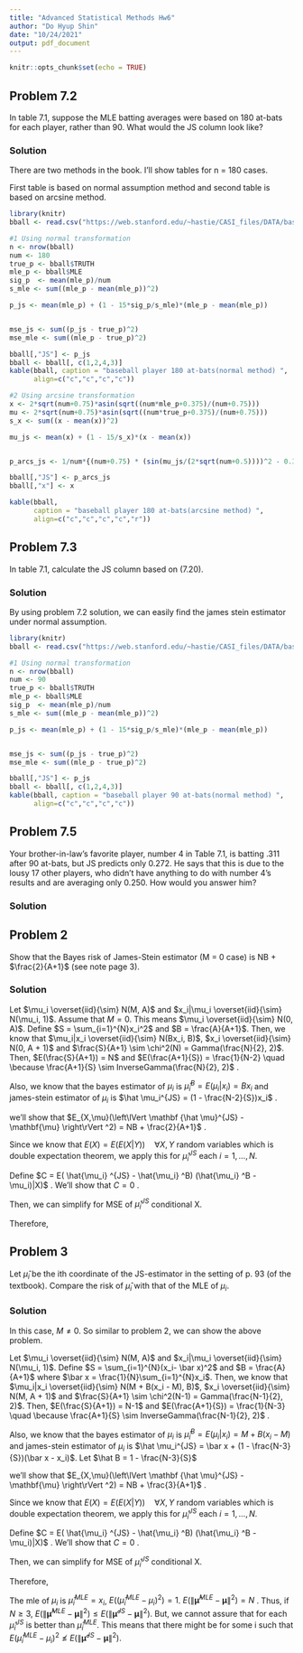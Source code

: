 ```yaml
---
title: "Advanced Statistical Methods Hw6"
author: "Do Hyup Shin"
date: "10/24/2021"
output: pdf_document
---
```


```r
knitr::opts_chunk$set(echo = TRUE)
```


## Problem 7.2
In table 7.1, suppose the MLE batting averages were based on 180 at-bats for each player, rather than 90.
What would the JS column look like?


### Solution
There are two methods in the book. I'll show tables for n = 180 cases.


First table is based on normal assumption method and second table is based on arcsine method.
```r
library(knitr)
bball <- read.csv("https://web.stanford.edu/~hastie/CASI_files/DATA/baseball.txt", sep = " ")

#1 Using normal transformation
n <- nrow(bball)
num <- 180
true_p <- bball$TRUTH
mle_p <- bball$MLE
sig_p  <- mean(mle_p)/num
s_mle <- sum((mle_p - mean(mle_p))^2)

p_js <- mean(mle_p) + (1 - 15*sig_p/s_mle)*(mle_p - mean(mle_p))


mse_js <- sum((p_js - true_p)^2)
mse_mle <- sum((mle_p - true_p)^2)

bball[,"JS"] <- p_js
bball <- bball[, c(1,2,4,3)]
kable(bball, caption = "baseball player 180 at-bats(normal method) ",
      align=c("c","c","c","c"))
```




```r


#2 Using arcsine transformation
x <- 2*sqrt(num+0.75)*asin(sqrt((num*mle_p+0.375)/(num+0.75)))
mu <- 2*sqrt(num+0.75)*asin(sqrt((num*true_p+0.375)/(num+0.75)))
s_x <- sum((x - mean(x))^2)

mu_js <- mean(x) + (1 - 15/s_x)*(x - mean(x))


p_arcs_js <- 1/num*{(num+0.75) * (sin(mu_js/(2*sqrt(num+0.5))))^2 - 0.375}

bball[,"JS"] <- p_arcs_js
bball[,"x"] <- x

kable(bball, 
      caption = "baseball player 180 at-bats(arcsine method) ",
      align=c("c","c","c","c","r"))

```




## Problem 7.3
In table 7.1, calculate the JS column based on (7.20).


### Solution
By using problem 7.2 solution, we can easily find the james stein estimator under normal assumption.
```r
library(knitr)
bball <- read.csv("https://web.stanford.edu/~hastie/CASI_files/DATA/baseball.txt", sep = " ")

#1 Using normal transformation
n <- nrow(bball)
num <- 90
true_p <- bball$TRUTH
mle_p <- bball$MLE
sig_p  <- mean(mle_p)/num
s_mle <- sum((mle_p - mean(mle_p))^2)

p_js <- mean(mle_p) + (1 - 15*sig_p/s_mle)*(mle_p - mean(mle_p))


mse_js <- sum((p_js - true_p)^2)
mse_mle <- sum((mle_p - true_p)^2)

bball[,"JS"] <- p_js
bball <- bball[, c(1,2,4,3)]
kable(bball, caption = "baseball player 90 at-bats(normal method) ",
      align=c("c","c","c","c"))
```


## Problem 7.5
 Your brother-in-law's favorite player, number 4 in Table 7.1, is batting .311 after 90 at-bats, but JS predicts only 0.272. He says that this is due to the lousy 17 other players, who didn't have anything to do with number 4's results and are averaging only 0.250. How would you answer him?
 
 
### Solution





## Problem 2
 Show that the Bayes risk of James-Stein estimator (M = 0 case) is NB + $\frac{2}{A+1}$ (see note page 3).


### Solution
Let $\mu_i \overset{iid}{\sim} N(M, A)$ and $x_i|\mu_i \overset{iid}{\sim} N(\mu_i, 1)$.
Assume that $M = 0$. This means $\mu_i \overset{iid}{\sim} N(0, A)$.
Define $S = \sum_{i=1}^{N}x_i^2$ and $B = \frac{A}{A+1}$. Then, we know that $\mu_i|x_i \overset{iid}{\sim} N(Bx_i, B)$,  $x_i \overset{iid}{\sim} N(0, A + 1)$ and $\frac{S}{A+1} \sim \chi^2(N) = Gamma(\frac{N}{2}, 2)$. Then, $E(\frac{S}{A+1}) = N$ and $E(\frac{A+1}{S}) = \frac{1}{N-2} \quad \because \frac{A+1}{S} \sim InverseGamma(\frac{N}{2}, 2)$ .

Also, we know that the bayes estimator of $\mu_i$ is $\hat \mu_i^{B} = E(\mu_i|x_i) = Bx_i$ and james-stein estimator of $\mu_i$ is $\hat \mu_i^{JS} = (1 - \frac{N-2}{S})x_i$ .

we'll show that $E_{X,\mu}(\left\lVert  \mathbf {\hat \mu}^{JS} - \mathbf{\mu} \right\rVert ^2) =  NB + \frac{2}{A+1}$ .

Since we know that $E(X) = E(E(X|Y)) \quad \forall X, Y \text{ random variables}$ which is double expectation theorem, we apply this for $\hat \mu_i ^{JS}$ each $i = 1, \dots, N$.

\begin{align*}
  E( (\hat \mu_i ^{JS} - \mu_i)^2|X) & = E((\hat \mu_i ^{JS} - \hat \mu_i ^{B} + \hat \mu_i ^{B} - \mu_i)^2|X) \\
     & = E((\hat \mu_i ^{JS} - \hat \mu_i ^{B})^2 |X) + E((\hat \mu_i ^{B} - \mu_i)^2 |X) + 2E( (\hat \mu_i ^{JS} - \hat \mu_i ^{B}) (\hat \mu_i ^{B} - \mu_i)|X)
\end{align*}


Define $C = E( \hat{\mu_i} ^{JS} - \hat{\mu_i} ^B) (\hat{\mu_i} ^B - \mu_i)|X)$ . We'll show that $C = 0$ .

\begin{align*}
    C & = E( (\hat \mu_i ^{JS} - \hat \mu_i ^{B}) (\hat \mu_i ^{B} - \mu_i)|X) \\
      & = (\hat \mu_i ^{JS} - \hat \mu_i ^{B}) E((\hat \mu_i ^{B} - \mu_i)|X) \quad \because (\hat \mu_i ^{JS} - \hat \mu_i ^{B}) \text{ is function of X} \\
      & = (\hat \mu_i ^{JS} - \hat \mu_i ^{B}) (\hat \mu_i ^{B} - E(\mu_i|X)) \quad \because \hat \mu_i ^{B} \text{ is function of X} \\
      & = (\hat \mu_i ^{JS} - \hat \mu_i ^{B}) (\hat \mu_i ^{B} - \hat \mu_i ^{B}) = 0
\end{align*}

Then, we can simplify for MSE of $\hat \mu_i ^{JS}$ conditional X.

\begin{align*}
  E( (\hat \mu_i ^{JS} - \mu_i)^2|X) & = E((\hat \mu_i ^{JS} - \hat \mu_i ^{B})^2 |X) + E((\hat \mu_i ^{B} - \mu_i)^2 |X) + 2E( (\hat \mu_i ^{JS} - \hat \mu_i ^{B}) (\hat \mu_i ^{B} - \mu_i)|X) \\
  & = E((\hat \mu_i ^{JS} - \hat \mu_i ^{B})^2 |X) + E((\hat \mu_i ^{B} - \mu_i)^2 |X) \\
  & = E((1 -\frac{N-2}{S} - B)^2x_i^2|X) + Var(\mu_i|X) \quad \because \hat \mu_i ^{B} = E(\mu_i|x_i) \\
  & = (1 -\frac{N-2}{S} - B)^2x_i^2 + B \quad \because (1 -\frac{N-2}{S} - B)^2x_i^2 \text{ is function of X}
\end{align*}

Therefore,
\begin{align*}
  E(\left\lVert  \mathbf {\hat \mu}^{JS} - \mathbf{\mu} \right\rVert ^2) & =  E(E(\left\lVert  \mathbf {\hat \mu}^{JS} - \mathbf{\mu} \right\rVert ^2 | X)) \\
  & = E(\sum_{i=1}^{N}((1 -\frac{N-2}{S} - B)^2x_i^2)) + NB \\
  & = E((1 -\frac{N-2}{S} - B)^2 S) + NB \\
  & = E( (1-B)^2 S + (\frac{N-2}{S})^2 S - 2(1-B)\frac{N-2}{S} S) + NB \\
  & = \frac{1}{(A+1)^2} E(S) + (N-2)E(\frac{N-2}{S}) - \frac{2(N-2)}{A+1} + NB \\
  & = \frac{1}{(A+1)^2} (A+1)N + \frac{N-2}{A+1} - \frac{2(N-2)}{A+1} + NB \\
  & = NB + \frac{2}{A+1}
\end{align*}

## Problem 3
Let $\hat{\mu}_i$ be the ith coordinate of the JS-estimator in the setting of p. 93 (of the textbook). Compare the risk of $\hat{\mu}_i$ with that of the MLE of $\mu_i$.


### Solution
In this case, $M \neq 0$. So similar to problem 2, we can show the above problem.

Let $\mu_i \overset{iid}{\sim} N(M, A)$ and $x_i|\mu_i \overset{iid}{\sim} N(\mu_i, 1)$.
Define $S = \sum_{i=1}^{N}(x_i- \bar x)^2$ and $B = \frac{A}{A+1}$ where $\bar x = \frac{1}{N}\sum_{i=1}^{N}x_i$. Then, we know that $\mu_i|x_i \overset{iid}{\sim} N(M + B(x_i - M), B)$,  $x_i \overset{iid}{\sim} N(M, A + 1)$ and $\frac{S}{A+1} \sim \chi^2(N-1) = Gamma(\frac{N-1}{2}, 2)$. Then, $E(\frac{S}{A+1}) = N-1$ and $E(\frac{A+1}{S}) = \frac{1}{N-3} \quad \because \frac{A+1}{S} \sim InverseGamma(\frac{N-1}{2}, 2)$ .


Also, we know that the bayes estimator of $\mu_i$ is $\hat \mu_i^{B} = E(\mu_i|x_i) = M + B(x_i - M)$ and james-stein estimator of $\mu_i$ is $\hat \mu_i^{JS} = \bar x + (1 - \frac{N-3}{S})(\bar x - x_i)$. Let $\hat B = 1 - \frac{N-3}{S}$

we'll show that $E_{X,\mu}(\left\lVert  \mathbf {\hat \mu}^{JS} - \mathbf{\mu} \right\rVert ^2) =  NB + \frac{3}{A+1}$ .

Since we know that $E(X) = E(E(X|Y)) \quad \forall X, Y \text{ random variables}$ which is double expectation theorem, we apply this for $\hat \mu_i ^{JS}$ each $i = 1, \dots, N$.


\begin{align*}
  E( (\hat \mu_i ^{JS} - \mu_i)^2|X) & = E((\hat \mu_i ^{JS} - \hat \mu_i ^{B} + \hat \mu_i ^{B} - \mu_i)^2|X) \\
     & = E((\hat \mu_i ^{JS} - \hat \mu_i ^{B})^2 |X) + E((\hat \mu_i ^{B} - \mu_i)^2 |X) + 2E( (\hat \mu_i ^{JS} - \hat \mu_i ^{B}) (\hat \mu_i ^{B} - \mu_i)|X)
\end{align*}


Define $C = E( \hat{\mu_i} ^{JS} - \hat{\mu_i} ^B) (\hat{\mu_i} ^B - \mu_i)|X)$ . We'll show that $C = 0$ .

\begin{align*}
    C & = E( (\hat \mu_i ^{JS} - \hat \mu_i ^{B}) (\hat \mu_i ^{B} - \mu_i)|X) \\
      & = (\hat \mu_i ^{JS} - \hat \mu_i ^{B}) E((\hat \mu_i ^{B} - \mu_i)|X) \quad \because (\hat \mu_i ^{JS} - \hat \mu_i ^{B}) \text{ is function of X} \\
      & = (\hat \mu_i ^{JS} - \hat \mu_i ^{B}) (\hat \mu_i ^{B} - E(\mu_i|X)) \quad \because \hat \mu_i ^{B} \text{ is function of X} \\
      & = (\hat \mu_i ^{JS} - \hat \mu_i ^{B}) (\hat \mu_i ^{B} - \hat \mu_i ^{B}) = 0
\end{align*}

Then, we can simplify for MSE of $\hat \mu_i ^{JS}$ conditional X.

\begin{align*}
  E( (\hat \mu_i ^{JS} - \mu_i)^2|X) & = E((\hat \mu_i ^{JS} - \hat \mu_i ^{B})^2 |X) + E((\hat \mu_i ^{B} - \mu_i)^2 |X) + 2E( (\hat \mu_i ^{JS} - \hat \mu_i ^{B}) (\hat \mu_i ^{B} - \mu_i)|X) \\
  & = E((\hat \mu_i ^{JS} - \hat \mu_i ^{B})^2 |X) + E((\hat \mu_i ^{B} - \mu_i)^2 |X) \\
  & = E( (\bar x +  \hat B (x_i - \bar x) - M - B(x_i - \bar X))^2 |X ) + Var(\mu_i|X) \quad \because \hat \mu_i ^{B} = E(\mu_i|x_i) \\
  & = E( ((1-B)(\bar x - M) + (\hat B - B)(x_i - \bar x))^2 |X) + B \\
  & = ((1-B)(\bar x - M) + (\hat B - B)(x_i - \bar x))^2  + B \quad \because ((1-B)(\bar x - M) + (\hat B - B)(x_i - \bar x))^2 \text{ is function of X}
\end{align*}

Therefore,
\begin{align*}
  E(\left\lVert  \mathbf {\hat \mu}^{JS} - \mathbf{\mu} \right\rVert ^2) & =  E(E(\left\lVert  \mathbf {\hat \mu}^{JS} - \mathbf{\mu} \right\rVert ^2 | X)) \\
  & = E(\sum_{i=1}^{N} ((1-B)(\bar x - M) + (\hat B - B)(x_i - \bar x))^2 ) + NB \\
  & = E( N(1-B)^2(\bar x - M)^2 + (\hat B - B)^2 S+ 2(1-B)(\hat B - B)(\bar x - M)\sum_{i = 1}^{N}(x_i - \bar x) ) + NB \\
  & = N(1-B)^2 Var(\bar x) + E((\hat B - B)^2 S)  + 0  + NB  \quad \because \sum_{i = 1}^{N}(x_i - \bar x) = 0 \\
  & =  N\frac{1}{(1+A)^2}\frac{A+1}{N} + E( (1 - \frac{N-3}{S} - B)^2 S) + NB \because \bar x \sim N(M, \frac{A+1}{N}) \\
  & =  \frac{1}{A+1} + E((1-B)^2 S) + E( (\frac{N-3}{S})^2 S) - 2E( (1-B)\frac{N-3}{S} S) + NB \\
  & = \frac{1}{A+1} + \frac{N-1}{A+1} + \frac{N-3}{A+1} -2 \frac{N-3}{A+1} +NB \because E(\frac{S}{A+1}) = N-1 , \quad E(\frac{A+1}{S}) = \frac{1}{N-3}\\ 
  & = \frac{1}{A+1} + \frac{N-1}{A+1} + \frac{N-3}{A+1} -2 \frac{N-3}{A+1} +NB \\
  & = \frac{3}{A+1} +NB
\end{align*}

The mle of $\mu_i$ is $\hat \mu_i ^{MLE} = x_i$, $E( (\hat \mu_i^{MLE} - \mu_i)^2) = 1$.
$E(\left\lVert  \mathbf {\hat \mu}^{MLE} - \mathbf{\mu} \right\rVert ^2) = N$ .
Thus, if $N \geq 3$,  $E(\left\lVert  \mathbf {\hat \mu}^{MLE} - \mathbf{\mu} \right\rVert ^2) \leq E(\left\lVert  \mathbf {\hat \mu}^{JS} - \mathbf{\mu} \right\rVert ^2)$.
But, we cannot assure that for each $\hat \mu_i ^{JS}$ is better than $\hat \mu_i ^{MLE}$. This means that there might be for some i such that $E ( \hat \mu_i ^{MLE} - \mu_i)^2 \nleq E(\left\lVert  \mathbf {\hat \mu}^{JS} - \mathbf{\mu} \right\rVert ^2)$.